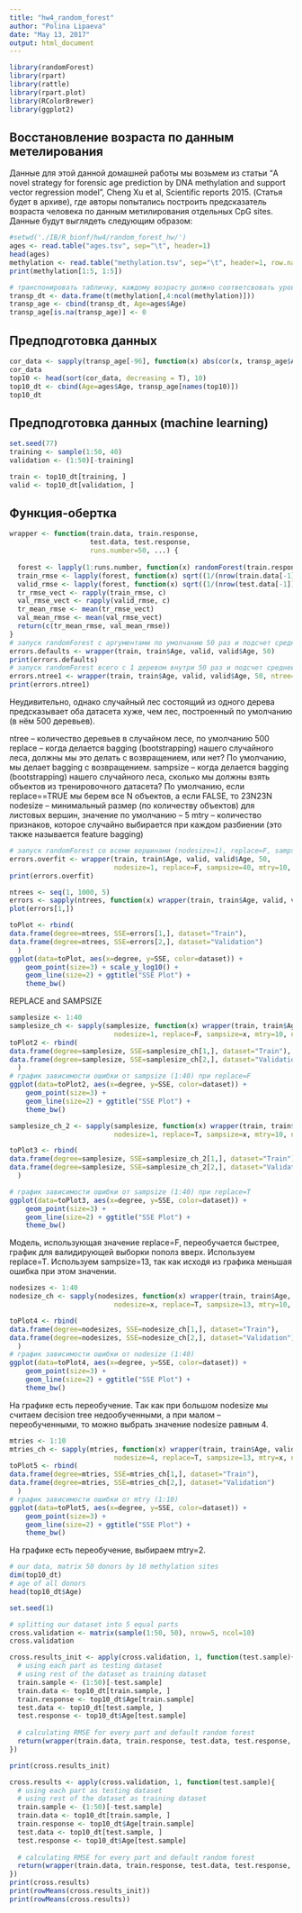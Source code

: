 ```yaml
---
title: "hw4_random_forest"
author: "Polina Lipaeva"
date: "May 13, 2017"
output: html_document
---
```


```r
library(randomForest)
library(rpart)
library(rattle)
library(rpart.plot)
library(RColorBrewer)
library(ggplot2)
```

## Восстановление возраста по данным метелирования
Данные для этой данной домашней работы мы возьмем из статьи “A novel strategy for forensic age prediction by DNA methylation and support vector regression model”, Cheng Xu et al, Scientific reports 2015. (Статья будет в архиве), где авторы попытались построить предсказатель возраста человека по данным метилирования отдельных CpG sites. Данные будут выглядеть следующим образом:

```r
#setwd('./IB/R_bionf/hw4/random_forest_hw/')
ages <- read.table("ages.tsv", sep="\t", header=1)
head(ages)
methylation <- read.table("methylation.tsv", sep="\t", header=1, row.names = 1, na.strings = "NA")
print(methylation[1:5, 1:5])
```

```r
# транспонировать табличку, каждому возрасту должно соответсвовать уровень метилирования
transp_dt <- data.frame(t(methylation[,4:ncol(methylation)]))
transp_age <- cbind(transp_dt, Age=ages$Age)
transp_age[is.na(transp_age)] <- 0
```

## Предподготовка данных
```r
cor_data <- sapply(transp_age[-96], function(x) abs(cor(x, transp_age$Age)))
cor_data
top10 <- head(sort(cor_data, decreasing = T), 10)
top10_dt <- cbind(Age=ages$Age, transp_age[names(top10)])
top10_dt
```

## Предподготовка данных (machine learning)

```r
set.seed(77)
training <- sample(1:50, 40)
validation <- (1:50)[-training]

train <- top10_dt[training, ]
valid <- top10_dt[validation, ]

```

## Функция-обертка

```r
wrapper <- function(train.data, train.response,
                    test.data, test.response, 
                    runs.number=50, ...) {
  
  forest <- lapply(1:runs.number, function(x) randomForest(train.response ~ ., data=train.data[-1], ...))
  train_rmse <- lapply(forest, function(x) sqrt((1/(nrow(train.data[-1]))) * sum((predict(x, train.data[-1]) - train.response) ** 2)))
  valid_rmse <- lapply(forest, function(x) sqrt((1/(nrow(test.data[-1]))) * sum((predict(x, test.data[-1]) - test.response) ** 2)))
  tr_rmse_vect <- rapply(train_rmse, c)
  val_rmse_vect <- rapply(valid_rmse, c)
  tr_mean_rmse <- mean(tr_rmse_vect)
  val_mean_rmse <- mean(val_rmse_vect)
  return(c(tr_mean_rmse, val_mean_rmse))
}
# запуск randomForest с аргументами по умолчанию 50 раз и подсчет средней ошибки
errors.defaults <- wrapper(train, train$Age, valid, valid$Age, 50)
print(errors.defaults)
# запуск randomForest всего с 1 деревом внутри 50 раз и подсчет средней ошики
errors.ntree1 <- wrapper(train, train$Age, valid, valid$Age, 50, ntree=1)
print(errors.ntree1)
```

Неудивительно, однако случайный лес состоящий из одного дерева предсказывает оба датасета хуже, чем лес, построенный по умолчанию (в нём 500 деревьев).

ntree – количество деревьев в случайном лесе, по умолчанию 500
replace – когда делается bagging (bootstrapping) нашего случайного леса, должны мы это делать с возвращением, или нет? По умолчанию, мы делает bagging с возвращением.
sampsize – когда делается bagging (bootstrapping) нашего случайного леса, сколько мы должны взять объектов из тренировочного датасета? По умолчанию, если replace==TRUE мы берем все N объектов, а если FALSE, то 23N23N
nodesize – минимальный размер (по количеству объектов) для листовых вершин, значение по умолчанию – 5
mtry – количество признаков, которое случайно выбирается при каждом разбиении (это также называется feature bagging)

```r
# запуск randomForest со всеми вершинами (nodesize=1), replace=F, sampsize=N, mtry=M - переобучение
errors.overfit <- wrapper(train, train$Age, valid, valid$Age, 50,
                          nodesize=1, replace=F, sampsize=40, mtry=10, ntree=100)
print(errors.overfit)
```

```r
ntrees <- seq(1, 1000, 5)
errors <- sapply(ntrees, function(x) wrapper(train, train$Age, valid, valid$Age, ntree=x))
plot(errors[1,])

toPlot <- rbind(
data.frame(degree=ntrees, SSE=errors[1,], dataset="Train"),
data.frame(degree=ntrees, SSE=errors[2,], dataset="Validation")
  )
ggplot(data=toPlot, aes(x=degree, y=SSE, color=dataset)) +
    geom_point(size=3) + scale_y_log10() +
    geom_line(size=2) + ggtitle("SSE Plot") +
    theme_bw()
```

REPLACE and SAMPSIZE
```r

samplesize <- 1:40
samplesize_ch <- sapply(samplesize, function(x) wrapper(train, train$Age, valid, valid$Age, 50,
                          nodesize=1, replace=F, sampsize=x, mtry=10, ntree=250))
toPlot2 <- rbind(
data.frame(degree=samplesize, SSE=samplesize_ch[1,], dataset="Train"),
data.frame(degree=samplesize, SSE=samplesize_ch[2,], dataset="Validation")
  )
# график зависимости ошибки от sampsize (1:40) при replace=F
ggplot(data=toPlot2, aes(x=degree, y=SSE, color=dataset)) +
    geom_point(size=3) +
    geom_line(size=2) + ggtitle("SSE Plot") +
    theme_bw()

samplesize_ch_2 <- sapply(samplesize, function(x) wrapper(train, train$Age, valid, valid$Age, 50,
                          nodesize=1, replace=T, sampsize=x, mtry=10, ntree=250))

toPlot3 <- rbind(
data.frame(degree=samplesize, SSE=samplesize_ch_2[1,], dataset="Train"),
data.frame(degree=samplesize, SSE=samplesize_ch_2[2,], dataset="Validation")
  )

# график зависимости ошибки от sampsize (1:40) при replace=T
ggplot(data=toPlot3, aes(x=degree, y=SSE, color=dataset)) +
    geom_point(size=3) +
    geom_line(size=2) + ggtitle("SSE Plot") +
    theme_bw()
```

Модель, использующая значение replace=F, переобучается быстрее, график для валидирующей выборки пополз вверх. Используем replace=T. Используем sampsize=13, так как исходя из графика меньшая ошибка при этом значении.

```r
nodesizes <- 1:40
nodesize_ch <- sapply(nodesizes, function(x) wrapper(train, train$Age, valid, valid$Age, 50,
                          nodesize=x, replace=T, sampsize=13, mtry=10, ntree=250))

toPlot4 <- rbind(
data.frame(degree=nodesizes, SSE=nodesize_ch[1,], dataset="Train"),
data.frame(degree=nodesizes, SSE=nodesize_ch[2,], dataset="Validation")
  )
# график зависимости ошибки от nodesize (1:40)
ggplot(data=toPlot4, aes(x=degree, y=SSE, color=dataset)) +
    geom_point(size=3) +
    geom_line(size=2) + ggtitle("SSE Plot") +
    theme_bw()
```
На графике есть переобучение. Tак как при большом nodesize мы считаем decision tree недообученными, а при малом – переобученными, то можно выбрать значение nodesize равным 4. 
 
 
```r
mtries <- 1:10
mtries_ch <- sapply(mtries, function(x) wrapper(train, train$Age, valid, valid$Age, 50,
                          nodesize=4, replace=T, sampsize=13, mtry=x, ntree=250))
toPlot5 <- rbind(
data.frame(degree=mtries, SSE=mtries_ch[1,], dataset="Train"),
data.frame(degree=mtries, SSE=mtries_ch[2,], dataset="Validation")
  )
# график зависимости ошибки от mtry (1:10)
ggplot(data=toPlot5, aes(x=degree, y=SSE, color=dataset)) +
    geom_point(size=3) +
    geom_line(size=2) + ggtitle("SSE Plot") +
    theme_bw()
```

На графике есть переобучение, выбираем mtry=2. 

```r
# our data, matrix 50 donors by 10 methylation sites
dim(top10_dt)
# age of all donors
head(top10_dt$Age)

set.seed(1)

# splitting our dataset into 5 equal parts
cross.validation <- matrix(sample(1:50, 50), nrow=5, ncol=10)
cross.validation

cross.results_init <- apply(cross.validation, 1, function(test.sample){
  # using each part as testing dataset
  # using rest of the dataset as training dataset
  train.sample <- (1:50)[-test.sample]
  train.data <- top10_dt[train.sample, ]
  train.response <- top10_dt$Age[train.sample]
  test.data <- top10_dt[test.sample, ]
  test.response <- top10_dt$Age[test.sample]
  
  # calculating RMSE for every part and default random forest
  return(wrapper(train.data, train.response, test.data, test.response, 100))
})

print(cross.results_init)

cross.results <- apply(cross.validation, 1, function(test.sample){
  # using each part as testing dataset
  # using rest of the dataset as training dataset
  train.sample <- (1:50)[-test.sample]
  train.data <- top10_dt[train.sample, ]
  train.response <- top10_dt$Age[train.sample]
  test.data <- top10_dt[test.sample, ]
  test.response <- top10_dt$Age[test.sample]
  
  # calculating RMSE for every part and default random forest
  return(wrapper(train.data, train.response, test.data, test.response, 100, mtry=2, nodesize=4, replace=T, ntree=250))
})
print(cross.results)
print(rowMeans(cross.results_init))
print(rowMeans(cross.results))
```

